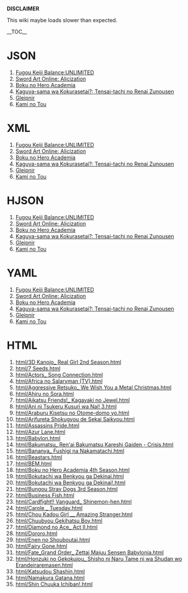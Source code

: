 '''DISCLAIMER'''

This wiki maybe loads slower than expected.

__TOC__

= JSON =
# [[json/1.json|Fugou Keiji Balance:UNLIMITED]]
# [[json/2.json|Sword Art Online: Alicization]]
# [[json/3.json|Boku no Hero Academia]]
# [[json/4.json|Kaguya-sama wa Kokurasetai?: Tensai-tachi no Renai Zunousen]]
# [[json/5.json|Gleipnir]]
# [[json/6.json|Kami no Tou]]

= XML =
# [[xml/1.xml|Fugou Keiji Balance:UNLIMITED]]
# [[xml/2.xml|Sword Art Online: Alicization]]
# [[xml/3.xml|Boku no Hero Academia]]
# [[xml/4.xml|Kaguya-sama wa Kokurasetai?: Tensai-tachi no Renai Zunousen]]
# [[xml/5.xml|Gleipnir]]
# [[xml/6.xml|Kami no Tou]]

= HJSON =
# [[hjson/1.hjson|Fugou Keiji Balance:UNLIMITED]]
# [[hjson/2.hjson|Sword Art Online: Alicization]]
# [[hjson/3.hjson|Boku no Hero Academia]]
# [[hjson/4.hjson|Kaguya-sama wa Kokurasetai?: Tensai-tachi no Renai Zunousen]]
# [[hjson/5.hjson|Gleipnir]]
# [[hjson/6.hjson|Kami no Tou]]

= YAML =
# [[yaml/1.yaml|Fugou Keiji Balance:UNLIMITED]]
# [[yaml/2.yaml|Sword Art Online: Alicization]]
# [[yaml/3.yaml|Boku no Hero Academia]]
# [[yaml/4.yaml|Kaguya-sama wa Kokurasetai?: Tensai-tachi no Renai Zunousen]]
# [[yaml/5.yaml|Gleipnir]]
# [[yaml/6.yaml|Kami no Tou]]

= HTML =
# [[html/3D Kanojo_ Real Girl 2nd Season.html]]
# [[html/7 Seeds.html]]
# [[html/Actors_ Song Connection.html]]
# [[html/Africa no Salaryman (TV).html]]
# [[html/Aggressive Retsuko_ We Wish You a Metal Christmas.html]]
# [[html/Ahiru no Sora.html]]
# [[html/Aikatsu Friends!_ Kagayaki no Jewel.html]]
# [[html/Ani ni Tsukeru Kusuri wa Nai! 3.html]]
# [[html/Araburu Kisetsu no Otome-domo yo.html]]
# [[html/Arifureta Shokugyou de Sekai Saikyou.html]]
# [[html/Assassins Pride.html]]
# [[html/Azur Lane.html]]
# [[html/Babylon.html]]
# [[html/Bakumatsu_ Ren'ai Bakumatsu Kareshi Gaiden - Crisis.html]]
# [[html/Bananya_ Fushigi na Nakamatachi.html]]
# [[html/Beastars.html]]
# [[html/BEM.html]]
# [[html/Boku no Hero Academia 4th Season.html]]
# [[html/Bokutachi wa Benkyou ga Dekinai.html]]
# [[html/Bokutachi wa Benkyou ga Dekinai!.html]]
# [[html/Bungou Stray Dogs 3rd Season.html]]
# [[html/Business Fish.html]]
# [[html/Cardfight!! Vanguard_ Shinemon-hen.html]]
# [[html/Carole _ Tuesday.html]]
# [[html/Chou Kadou Girl __ Amazing Stranger.html]]
# [[html/Chuubyou Gekihatsu Boy.html]]
# [[html/Diamond no Ace_ Act II.html]]
# [[html/Dororo.html]]
# [[html/Enen no Shouboutai.html]]
# [[html/Fairy Gone.html]]
# [[html/Fate_Grand Order_ Zettai Majuu Sensen Babylonia.html]]
# [[html/Honzuki no Gekokujou_ Shisho ni Naru Tame ni wa Shudan wo Erandeiraremasen.html]]
# [[html/Katsudou Shashin.html]]
# [[html/Namakura Gatana.html]]
# [[html/Shin Chuuka Ichiban!.html]]